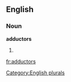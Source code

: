 
==English==

===Noun===
'''adductors'''

# {{plural of|[[adductor]]}}

[[Category:English plurals]]

[[fr:adductors]]